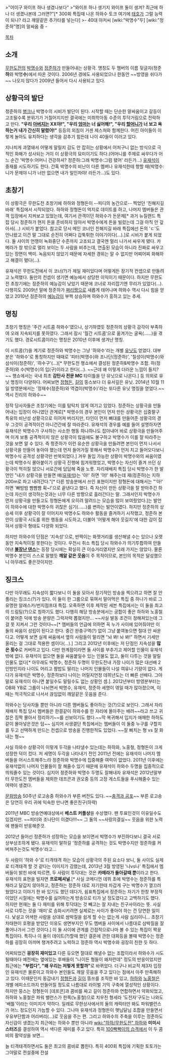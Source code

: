 >"어이구 와이프 하나 생겼나보다"
>"와이프 하나 생기지 와이프 둘이 생겨? 최근에 하나 더 생겼나본데 그러면?"[* 300회 특집때 나온 하와수 토크 여기에 [[김태호|태호]]가 그럴 능력이 되나? 라고 깨알같은 추가타를 넣는다]
>- 40대 아저씨 [wiki:"박명수"두] [wiki:"정준하"명]의 말싸움 중 -


[[목차]]

== 소개 ==
[[무한도전]]의 [[박명수]]와 [[정준하]]가 만들어내는 상황극. 명칭도 두 멤버의 이름 뒷글자(정준'''하'''와 박명'''수''')에서 따온 것이다. 2006년 경에도 사용되었으나 한동안 ~~방영을 쉬다가~~ 나오지 않다가 2009년 들어서 다시 사용되고 있다.

== 상황극의 발단 ==
정준하의 [[병크]]나 박명수의 시비가 발단이 된다. 시작할 때는 단순한 말싸움이고 갈등이 고조될수록 분위기가 거칠어지지만 결국에는 미취학아동 수준의 투닥거림으로 전락하고 만다. '''"우리 [[아버지]]는 XX야!", "우리 [[엄마]]는 너 싫어해!", "우리 [[할머니]]가 너 보고 욕하는거 내가 간신히 말렸어!"''' 등등의 외침이 거센 제스처와 함께한다. 어린 아이들이 이렇게 놀아도 유치하다는 생각을 감추기 힘든데 나이 40들이 이러고 있다.

지나치게 과열돼서 어떻게 말릴지 감도 안 잡히는 상황에서 어처구니 없는 방식으로 극적인 화해가 성사되는 거이 이 상황극의 묘미이기도 하다.(어머니를 주제로 싸우다가 어느 순간 '박명수:어머니 건강하셔? 정준하:그래 박명수:그럼 됐어' 라든가...) [[유재석]]이 중재를 시도하기도 한다. 간혹 박명수의 비난이 다른 멤버나 유재석한테 향할 때(박명수:니가 문제야 니가 너만 없으면 내가 일인자야! 라든가...)도 있다.

== 초창기 ==
이 상황극은 무한도전 초창기에 하하와 정형돈이 --피디의 농간으로-- 찍었던 '친해지길 바래' 특집에서 시작되었다. 하하와 정형돈이 억지로 데이트를 하고, 나머지 멤버들은 관객 입장에서 지켜보고 있었는데, 여기서 관객이던 하와수가 돈문제[* 과거 뉴질랜드 특집 당시 정준하가 현지 돈을 준비하지 않아서 박명수에게 돈을 빌렸는데 그걸 아직 안 갚아서(...) 시비가 붙었다. 참고로 당시 메인 코너인 친해지길 바래 특집에선 돈의 'ㄷ'도 안나왔고 이건 말 그대로 순전히 어쩌다 갑툭튀한 이야기이다(...).]로 시비가 붙게 되었다. 둘 사이의 언쟁이 녹화중단 수준까지 고조되고 결국엔 멀리 나가서 싸우게 됐다. 카메라가 창 밖으로 멀리 보이는 두 사람을 비추는데, 연출된 모습이 아니라 진짜로 싸우고 있는 장면이 백미. 녹음되지 않았기 때문에 자세한 경위는 알 수 없지만 어찌어찌 화해하고 해결이 됐다(...).

유재석은 무한도전에서 이 코너(?)가 제일 재미있다며 어떻게든 장기적 컨셉으로 만들려고 노력했다. 둘만의 컨셉이 생기면 예능에서 상당한 이익이기 때문이다. 하지만 무한도전 초창기에는 정준하의 예능감이 낮았기 때문에 코너로 자리잡기엔 무리가 있었다(...). 다행히도 2009년 말에 정준하가 [[쩌리짱]]으로 새롭게 태어나며 하와수 역시 다시 힘을 얻었고 2010년 정준하의 [[예능감]]이 부쩍 상승하며 하와수가 흥하고 있는 추세.

== 명칭 ==
초창기 명칭은 '주간 시트콤 하와수'였으나, 상기하였듯 정준하의 상황극 감각이 부족하여 오래 지속되지를 못하였다. 그래서 잠시 '월간 시트콤'으로 옮겨가는 굴욕(……)을 겪기도 했다. 경로시트콤이라는 명칭은 2010년 이후에 생겨난 명칭.

이 시트콤(?)을 계기로 정준하와 박명수는 그냥 '하와수'라는 개별 [[유닛]]도 얻었다. 대부분은 '하와수'로 통칭하지만 때때로 '피터(박명수)와 조나단(정준하)', '칠성이(박명수)와 삼식이(정준하)', '하수구'(...)[* 무한도전 행쇼에서 결성된 정준하&박명수 조합. 하(정준하)와 수(박명수)의 입(구)이라고 한다(...). ~~근데 왜 이렇게 더러운 느낌이 들지?~~ 행쇼에서는 국내 최초 '''감탄사 전문 MC''' 타이틀을 단 유닛으로 나온다.] 등 의외로 유닛 명칭이 다양하다. 어찌보면 [[정형돈]], [[길]]의 뚱스보다 더 유서깊은 유닛. 2014년 10월 11일 방영분에서는 '정재수(정준하)와 역겹이(박명수)'라는 또다른 유닛 명칭을 얻었다.~~역시 진리의 하와수~~

정작 당사자들은 초창기에는 이를 탐탁치 않게 여기고 있었다. 정준하는 상황극을 만들어내는 입장이 아니였던 관계로[* 박명수의 경우 본인이 먼저 만든 상황극은 십중팔구 특유의 비난성 상황극으로 이어져 버리지만, 타인이 먼저 뼈대를 만들어준 상황극의 경우 그것이 공격적이건 아니건간에 잘 따라준다. 유재석의 경우를 예를 들어 설명하자면 유재석은 박명수가 구사하는 사소한 행동 하나하나도 잡아내어 바로 상황극을 만들어주며 이게 보통 공격적이지 않은 상황극이 많음에도 불구하고 박명수가 이를 잘 따라주는 것을 보면 알 수 있다. 즉 정준하가 이런 유순한 상황극을 만들려면 본인이 먼저 나서서 상황극을 만들어 놓아야 했는데 먼저 들어가질 못해서 박명수가 먼저 치고 들어오다보니 박명수식 공격성 상황극만 반복되었다.] 겨우 돌입 가능한 상황이 박명수와의 싸움이였는데 박명수식 몰아붙이기 상황극 진행에 힘겨워했었고, 박명수는 자신이 즐겨 쓰던 상황극이 먹히질 않으니 서로간에 답답해 죽을 노릇. 자리재배치 특집 당시 박명수가 한 발언인 "내가 상황극을 만들면 얘([[유재석]])는 '아!' 하면 '어!' 해주는데 쟤(정준하)는 지하 200m로 파고 내려간다."[* 다른 방송분에서 쓰인 표현이지만 정형돈에 대해서는 "'아!' 하면 '빠밤밤 빰빰빰 휙~!'으로 끝낸다고 했다. 즉 자신이 만든 상황극을 잘 받아주긴 하는데 자신이 생각하는것과는 너무 다른 방향으로 흘러간다는 말. 그래서인지 박명수가 먼저 상황극을 만들고도 정형돈에게 오히려 말려드는 모습을 많이 보여줬었다.]는 발언이 하와수에 대한 박명수의 귀찮은 심기(……)를 변하는 발언이였다. 하지만 정준하의 상승세 이후 상황극이 잘 이어지자 박명수도 하와수 활동을 즐겨하기 시작했고, 정준하 본인이 상황극 시도를 위한 행동을 시도하고, 더불어 '어떻게 해야 웃길지'에 대한 감이 잡혀서 상황극 형태도 다양화 되었다.

하지만 하와수의 단점은 '지속성'으로, 반짝이는 화젯거리를 생산해낼 수는 있으나 오랫동안 지속적이질 못한다는 것이다. 우천시 취소 특집 당시 하와수가 의기투합하여 만들어낸 '''[[불장난 댄스]]'''는 등장 당시에는 확실히 큰 이슈거리였지만 오래 가지는 않았다. 물론 박명수 본인이 스스로 말했듯 '''깨알 같은 웃음'''이 주 목적이므로, 본인의 목적은 달성했으니 아무래도 좋은것이지만.

== 징크스 ==
다만 아무래도 지속성이 짧다보니 이 둘을 모아서 장기적인 방송을 찍으려고 하면 잘 안풀리는 징크스(?)가 있다. 이 둘이 한 그룹으로 묶여서 말아먹은 특집 중 하나가 바로 그 유명한 알래스카/번지점프대 특집. 오죽하면 이후 제작된 세븐 특집에서는 이 둘을 최고의 드림팀(?)으로 칭하기도 했다. 다행히 해당 방송분에서는 궁합이 좋은 하하와 노홍철이 붙어준 덕에 방송 분량은 그럭저럭 뽑혔지만... ~~사실 발동 조건이 정해져있는데 그걸 못 지켜서 그런 것이다~~[* 멤버들의 언급에 의하면 꼭 누가 사이에 있어줘야만 이 둘의 싸움이 성립이 된다고 한다. 중간 완충구역(?) 없이 그냥 붙여놓으면 절대 안 싸운다고. 어떻게 보면 실제 싸움에서 옆의 사람들이 말리면 "놔 봐! 놔 봐!" 하면서 기세만 올리는 걸 그대로 적용한 셈이다(…).] 그리고 2012년 이후에는 저 단점인 지속성을 '''많은 횟수'''로 커버하고 있다. 다만 한계점이라면 둘 사이를 부추기고 제어할 인물이 유재석밖에 없다. 유재석이 없으면 둘을 싸움붙일수 있는 인물도 없고, 둘이 다투는 것을 말릴 인물도 없다[* 아무래도 박명수, 정준하 두명이 무한도전내 가장 나이가 많은 대선배 2인방인지라 나이도 어리고 짬밥도 딸리는 나머지 인물들이 나설 여유나 기량이 없다. 게다가 유재석은 박명수, 정준하보다 나이는 어릴지언정 데뷔년도는 더 빠른 선배다. 그야말로 유재석이 아니면 붙일수도 말릴수도 없는 상황인 셈.]. 2012년부터 방영분부터는 OB와 YB로 그룹이 나뉘면서 박명수, 유재석, 정준하 세명이 엮일 때가 많아졌으며, 이때는 적극적으로 나서서 끊임없이 깨알같은 웃음을 준다. 

하와수는 당사자들 뿐만 아니라 다른 멤버들도 좋아하는 것(?)으로 보인다. 그래서 자리재배치 특집 당시 멤버들은 한결같이 하와수를 한 자리에 몰아주는 배려~~라고 쓰고 귀찮은 짐짝 몰아서 정리하기~~를 선보이기도 했다.~~막 복귀해서 입지가 애매한 하하도 같이 몰아넣은것은 덤~~ 심지어 사생결단 특집에서는 멤버들이 이 둘중 누구를 구할지를 두고 선택하게 만드는 컨셉으로 방송을 진행한적도 있었다. ~~잘 삐치는 형 vs 잘 화내는 형~~

사실 하와수 상황극이 이렇게 두각을 나타낼수 있는데는 하하와, 노홍철, 정형돈이 크게 성장한 덕이 컸다. 저 세명이 두각을 나타내기 전인 2011년 전에는 유재석이 나머지 멤버들을 어시스트해주느라 정준하와 박명수에 집중해줄 여력이 없었다. 2011년 이후에는 유재석없이 나머지 인물들이 잘 해줄수 있기 때문에 유재석이 하와수 두명을 집중적으로 띄워줄수 있는 것이다. 심지어 정준하와 박명수 두명도 잘해내자 유재석은 2012년말부터 무한도전 멤버들을 제외한 데프콘과 권오중 등의 고정 게스트들을 푸시해줄수 있는 여력이 생겼다.

[[문화방송]] 50주년 로고송중 하와수가 부른 버전도 있다. ~~[[충격과 공포]]~~ 부른 로고송은 당연히 우리 귀에 익숙한 만나면 좋은친구(하략)

2011년 MBC 방송연예대상에서 '''베스트 커플상'''을 수상했다. 팬 투표인것이 이유일수도 있겠지만. ~~피터와 조나단이 이겼다!!!~~ 그 둘의 ~~사랑의결실~~ 웃음을 위한 노력에 팬들이 반응해준것. 

2012년 들어선 정준하가 성장하는 모습을 보이면서 박명수가 부진하다보니 결국 서로 상부상조하게 됐다. 유재석이 말하길 '정준하를 공격하는 것도 박명수지만 정준하를 커버쳐주는것도 박명수'라고...

두 사람이 '하와 수'로 티격태격 하는 모습이 상황극의 주된 요소다 보니, 둘 사이도 실제로 티격태격 할 것 같다는 이미지가 강했는데, 2013년 3월 방영된 '나vs나' 특집에서 멤버들이 밝힌 바에 따르면, 두 사람이 투닥대는 것은 '''카메라가 돌아갈때 뿐'''이라고 한다. 유재석의 표현을 빌자면 '''프로페셔널'''.[* 사실 코메디언 데뷔 초에 박명수는 정준하를 특채라고 달갑지 않아하고, 정준하는 정준하 대로 자기한테 차갑게 구는 박명수가 껄끄러웠었다고 이야기 한 바 있기도 했던 데다가, 쉼표특집에서 정준하는 자기가 한창 부정적이었던 시절에는 박명수를 싫어하는게 방송으로 티가 날 정도였다고 고백하기도 했다. 하지만 현재는 둘 다 재미를 위해 투닥대는 것 빼고는 잘 지내는 친구사이라는 뜻. 사실 서로 다투는 것을 '재미'로 승화시키려면 실제로는 사이가 좋아야 하는 건 당연한 일이다. 낯설고 어색한 사람을 상대로 쌈박질을 쉽게 할 수는 없는게 사람 심리이니... 초창기 차태현이 호평을 받았던 이유도 생면부지인 무도 멤버들 사이에서 나름대로 삼박질을 잘 풀어나가서 그런 것이다.] 이 둘 사이에 관계를 간접적으로나마 볼 수 있는 특집이 짝꿍 특집이다. 특히나 이 둘이 데이트(?)할때 했던 결혼에 관한 대화등을 볼때 박명수는 정준하를 굉장히 아끼며 챙겨주려고 노력하고 정준하 역시 박명수와 굉장히 친한 듯 하다.

어찌되었건 '''굉장히 재미있고''' 다른 듀오면 절대로 해낼수 없는 조합이라서 하와수가 시도 될때마다 예전에는 옆에있는 후배들이 "나이든 형들이 왜저런데" 정도의 반응이었지만 최근에는 '''"부럽다", "왜 우리는 저렇게 못할까"'''로 바뀌었다. 더구나 비교적 제3자 입장인 유재석은 물론이고 하와수 본인들도 깨알 웃음을 주고 있다는 점에서 아주 만족해하고 있다. 이때문인지 동갑내기 [[정형돈]]과 [[길]]이 뚱쓰를 조직한 바 있고, [[하하]]와 [[노홍철]]은 개별 에피소드까지 만들어질 정도로 나름대로 라이벌 기믹 구축에 열성적인 상황이다. 하지만 뚱스는 정형돈이 [데프콘]과 콤비를 짜고 길이 정준하와 연합하면서 약화되었고, 하하와 노홍철은 파워 밸런스가 한쪽(노홍철)으로 치우친 형세라 '도전자'구도는 나와도 '배틀'이라는 이미지가 약하다. 일례로 무한상사에서의 둘의 캐릭터만 봐도 파워밸런스가 어느 정도인지 가늠할 수 있다. 그나마 유재석과 정형돈이 햇님달님 조합을 만들면서 우유부단함과 어리버리(...)로 웃음을 주는 편. 그리고 하와수의 주축을 이루는 정준하도 자신감이 생겼는지 최근에는 하와수 뿐만 아니라 [[wiki:"하하/무한도전" 하하]]와 '''미미시스터즈'''를 결성하여 역시 색다른 재미를 주고 있다. 특히 [[100빡빡이의 습격]]에서 이 두 콤비의 활약상을 보면...

늘 티격태격하면서도 둘은 최고의 콤비로 뽑힌다. 특히 400회 특집에 기획한 토토가는 그야말로 전설중에 전설 
